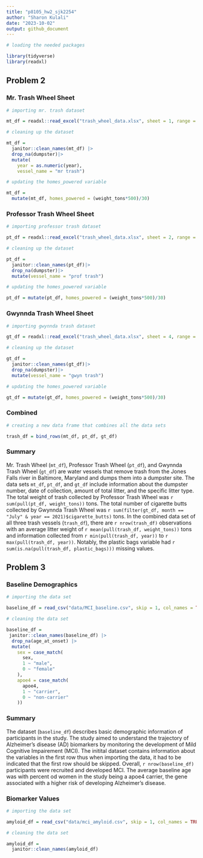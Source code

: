 ```yaml
---
title: "p8105_hw2_sjk2254"
author: "Sharon Kulali"
date: "2023-10-02"
output: github_document
---
```


```r
# loading the needed packages

library(tidyverse)
library(readxl)
```


## Problem 2

### Mr. Trash Wheel Sheet

```r
# importing mr. trash dataset

mt_df = readxl::read_excel("trash_wheel_data.xlsx", sheet = 1, range = "A2:N550") 
```

```r
# cleaning up the dataset

mt_df =
  janitor::clean_names(mt_df) |> 
  drop_na(dumpster)|> 
  mutate(
    year = as.numeric(year),
    vessel_name = "mr trash")
```

```r
# updating the homes_powered variable

mt_df = 
  mutate(mt_df, homes_powered = (weight_tons*500)/30)
```

### Professor Trash Wheel Sheet

```r
# importing professor trash dataset

pt_df = readxl::read_excel("trash_wheel_data.xlsx", sheet = 2, range = "A2:M97")
```

```r
# cleaning up the dataset

pt_df =
  janitor::clean_names(pt_df)|> 
  drop_na(dumpster)|> 
  mutate(vessel_name = "prof trash")
```

```r
# updating the homes_powered variable

pt_df = mutate(pt_df, homes_powered = (weight_tons*500)/30)
```

### Gwynnda Trash Wheel Sheet

```r
# importing gwynnda trash dataset

gt_df = readxl::read_excel("trash_wheel_data.xlsx", sheet = 4, range = "A2:K110")
```

```r
# cleaning up the dataset

gt_df =
  janitor::clean_names(gt_df)|> 
  drop_na(dumpster)|> 
  mutate(vessel_name = "gwyn trash") 
```

```r
# updating the homes_powered variable

gt_df = mutate(gt_df, homes_powered = (weight_tons*500)/30)
```

### Combined

```r
# creating a new data frame that combines all the data sets

trash_df = bind_rows(mt_df, pt_df, gt_df)
```

### Summary 

Mr. Trash Wheel (`mt_df`), Professor Trash Wheel (`pt_df`), and Gwynnda Trash Wheel (`gt_df`) are water vessels that remove trash from the Jones Falls river in Baltimore, Maryland and dumps them into a dumpster site. The data sets `mt_df`, `pt_df`, and `gt_df` include information about the dumpster number, date of collection, amount of total litter, and the specific litter type. The total weight of trash collected by Professor Trash Wheel was `r sum(pull(pt_df, weight_tons))` tons. The total number of cigarette butts collected by Gwynnda Trash Wheel was `r sum(filter(gt_df, month == "July" & year == 2021)$cigarette_butts)` tons. In the combined data set of all three trash vessels (`trash_df`), there are `r nrow(trash_df)` observations with an average litter weight of `r mean(pull(trash_df, weight_tons))` tons and information collected from `r min(pull(trash_df, year))` to `r max(pull(trash_df, year))`. Notably, the plastic bags variable had `r sum(is.na(pull(trash_df, plastic_bags)))` missing values.


## Problem 3

### Baseline Demographics

```r
# importing the data set

baseline_df = read_csv("data/MCI_baseline.csv", skip = 1, col_names = TRUE)
```

```r
# cleaning the data set

baseline_df =
 janitor::clean_names(baseline_df) |> 
  drop_na(age_at_onset) |> 
  mutate(
    sex = case_match(
      sex,
      1 ~ "male",
      0 ~ "female"
    ),
    apoe4 = case_match(
      apoe4,
      1 ~ "carrier",
      0 ~ "non-carrier"
    )) 
```

### Summary

The dataset (`baseline_df`) describes basic demographic information of participants in the study. The study aimed to understand the trajectory of Alzheimer's disease (AD) biomarkers by monitoring the development of Mild Cognitive Impairement (MCI). The initital dataset contains information about the variables in the first row thus when importing the data, it had to be indicated that the first row should be skipped. Overall, `r nrow(baseline_df)` participants were recruited and developed MCI. The average baseline age was with percent od women in the study being a apoe4 carrier, the gene associated with a higher risk of developing Alzheimer's disease. 

### Biomarker Values

```r
# importing the data set

amyloid_df = read_csv("data/mci_amyloid.csv", skip = 1, col_names = TRUE)
```

```r
# cleaning the data set

amyloid_df =
  janitor::clean_names(amyloid_df)
  
```

